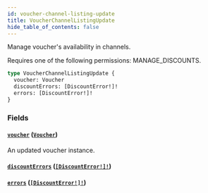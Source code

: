 ```yaml
---
id: voucher-channel-listing-update
title: VoucherChannelListingUpdate
hide_table_of_contents: false
---
```


Manage voucher's availability in channels.

Requires one of the following permissions: MANAGE_DISCOUNTS.

```graphql
type VoucherChannelListingUpdate {
  voucher: Voucher
  discountErrors: [DiscountError!]!
  errors: [DiscountError!]!
}
```

### Fields

#### [`voucher`](#) ([`Voucher`](../../../developer/api-reference/objects/voucher))

An updated voucher instance.

#### [`discountErrors`](#) ([`[DiscountError!]!`](../../../developer/api-reference/objects/discount-error))

#### [`errors`](#) ([`[DiscountError!]!`](../../../developer/api-reference/objects/discount-error))
